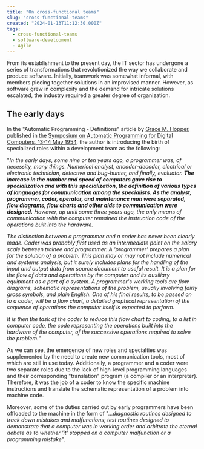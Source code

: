 ```yaml
---
title: "On cross-functional teams"
slug: "cross-functional-teams"
created: "2024-01-13T11:12:30.000Z"
tags:
  - cross-functional-teams
  - software-development
  - Agile
---
```


From its establishment to the present day, the IT sector has undergone a series
of transformations that revolutionized the way we collaborate and produce
software. Initially, teamwork was somewhat informal, with members piecing
together solutions in an improvised manner. However, as software grew in
complexity and the demand for intricate solutions escalated, the industry
required a greater degree of organization.

## The early days

In the "Automatic Programming - Definitions" article by [Grace M.
Hopper](https://en.wikipedia.org/wiki/Grace_Hopper), published in the [Symposium
on Automatic Programming for Digital Computers, 13-14 May
1954](https://www.google.com/books/edition/Symposium_on_Automatic_Programming_for_D/6AkgAAAAIAAJ),
the author is introducing the birth of specialized roles within a development
team as the following:

"_In the early days, some nine or ten years ago, a programmer was, of necessity,
many things. Numerical analyst, encoder-decoder, electrical or electronic
technician, detective and bug-hunter, and finally, evaluator. **The increase in
the number and speed of computers gave rise to specialization and with this
specialization, the definition of various types of languages for communication
among the specialists. As the analyst, programmer, coder, operator, and
maintenance man were separated, flow diagrams, flow charts and other aids to
communication were designed.** However, up until some three years ago, the only
means of communication with the computer remained the instruction code of the
operations built into the hardware._

_The distinction between a programmer and a coder has never been clearly made.
Coder was probably first used as an intermediate point on the salary scale
between trainee and programmer. A 'programmer' prepares a plan for the solution
of a problem. This plan may or may not include numerical and systems analysis,
but it surely includes plans for the handling of the input and output data from
source document to useful result. It is a plan for the flow of data and
operations by the computer and its auxiliary equipment as a part of a system. A
programmer's working tools are flow diagrams, schematic representations of the
problem, usually involving fairly gross symbols, and plain English. One of his
final results, to be passed on to a coder, will be a flow chart, a detailed
graphical representation of the sequence of operations the computer itself is
expected to perform._

_It is then the task of the coder to reduce this flow chart to coding, to a list
in computer code, the code representing the operations built into the hardware
of the computer, of the successive operations required to solve the problem._"

As we can see, the emergence of new roles and specialties was supplemented by
the need to create new communication tools, most of which are still in use
today. Additionally, a programmer and a coder were two separate roles due to
the lack of high-level programming languages and their corresponding
"translation" program (a compiler or an interpreter). Therefore, it was the job
of a coder to know the specific machine instructions and translate the schematic
representation of a problem into machine code.

Moreover, some of the duties carried out by early programmers have
been offloaded to the machine in the form of "..._diagnostic routines designed to
track down mistakes and malfunctions; test routines designed to demonstrate that
a computer was in working order and arbitrate the eternal debate as to whether
'it' stopped on a computer malfunction or a programming mistake_".
